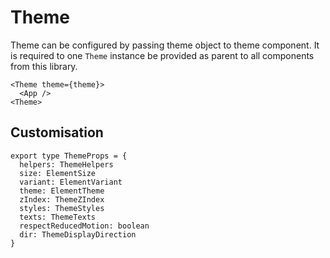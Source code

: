 # Theme

Theme can be configured by passing theme object to theme component. It is required to one `Theme` instance be provided as parent to
all components from this library.

```tsx copy
<Theme theme={theme}>
  <App />
<Theme>

```

## Customisation

```tsx
export type ThemeProps = {
  helpers: ThemeHelpers
  size: ElementSize
  variant: ElementVariant
  theme: ElementTheme
  zIndex: ThemeZIndex
  styles: ThemeStyles
  texts: ThemeTexts
  respectReducedMotion: boolean
  dir: ThemeDisplayDirection
}
```
